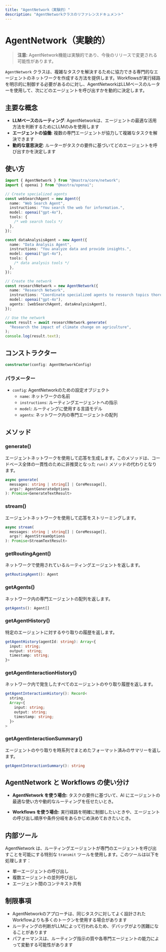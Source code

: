 ```yaml
---
title: "AgentNetwork（実験的）"
description: "AgentNetworkクラスのリファレンスドキュメント"
---
```




# AgentNetwork（実験的）

> **注意:** AgentNetwork機能は実験的であり、今後のリリースで変更される可能性があります。

`AgentNetwork` クラスは、複雑なタスクを解決するために協力できる専門的なエージェントのネットワークを作成する方法を提供します。Workflowsが実行経路を明示的に制御する必要があるのに対し、AgentNetworkはLLMベースのルーターを使用して、次にどのエージェントを呼び出すかを動的に決定します。



## 主要な概念

- **LLMベースのルーティング**: AgentNetworkは、エージェントの最適な活用方法を判断するためにLLMのみを使用します
- **エージェントの協働**: 複数の専門エージェントが協力して複雑なタスクを解決できます
- **動的な意思決定**: ルーターがタスクの要件に基づいてどのエージェントを呼び出すかを決定します



## 使い方

```typescript
import { AgentNetwork } from "@mastra/core/network";
import { openai } from "@mastra/openai";

// Create specialized agents
const webSearchAgent = new Agent({
  name: "Web Search Agent",
  instructions: "You search the web for information.",
  model: openai("gpt-4o"),
  tools: {
    /* web search tools */
  },
});

const dataAnalysisAgent = new Agent({
  name: "Data Analysis Agent",
  instructions: "You analyze data and provide insights.",
  model: openai("gpt-4o"),
  tools: {
    /* data analysis tools */
  },
});

// Create the network
const researchNetwork = new AgentNetwork({
  name: "Research Network",
  instructions: "Coordinate specialized agents to research topics thoroughly.",
  model: openai("gpt-4o"),
  agents: [webSearchAgent, dataAnalysisAgent],
});

// Use the network
const result = await researchNetwork.generate(
  "Research the impact of climate change on agriculture",
);
console.log(result.text);
```



## コンストラクター

```typescript
constructor(config: AgentNetworkConfig)
```

### パラメーター

- `config`: AgentNetworkのための設定オブジェクト
  - `name`: ネットワークの名前
  - `instructions`: ルーティングエージェントへの指示
  - `model`: ルーティングに使用する言語モデル
  - `agents`: ネットワーク内の専門エージェントの配列



## メソッド

### generate()

エージェントネットワークを使用して応答を生成します。このメソッドは、コードベース全体の一貫性のために非推奨となった `run()` メソッドの代わりとなります。

```typescript
async generate(
  messages: string | string[] | CoreMessage[],
  args?: AgentGenerateOptions
): Promise<GenerateTextResult>
```

### stream()

エージェントネットワークを使用して応答をストリーミングします。

```typescript
async stream(
  messages: string | string[] | CoreMessage[],
  args?: AgentStreamOptions
): Promise<StreamTextResult>
```

### getRoutingAgent()

ネットワークで使用されているルーティングエージェントを返します。

```typescript
getRoutingAgent(): Agent
```

### getAgents()

ネットワーク内の専門エージェントの配列を返します。

```typescript
getAgents(): Agent[]
```

### getAgentHistory()

特定のエージェントに対するやり取りの履歴を返します。

```typescript
getAgentHistory(agentId: string): Array<{
  input: string;
  output: string;
  timestamp: string;
}>
```

### getAgentInteractionHistory()

ネットワーク内で発生したすべてのエージェントのやり取り履歴を返します。

```typescript
getAgentInteractionHistory(): Record<
  string,
  Array<{
    input: string;
    output: string;
    timestamp: string;
  }>
>
```

### getAgentInteractionSummary()

エージェントのやり取りを時系列でまとめたフォーマット済みのサマリーを返します。

```typescript
getAgentInteractionSummary(): string
```



## AgentNetwork と Workflows の使い分け

- **AgentNetwork を使う場合:** タスクの要件に基づいて、AI にエージェントの最適な使い方や動的なルーティングを任せたいとき。

- **Workflows を使う場合:** 実行経路を明確に制御したいときや、エージェントの呼び出し順序や条件分岐をあらかじめ決めておきたいとき。



## 内部ツール

AgentNetwork は、ルーティングエージェントが専門のエージェントを呼び出すことを可能にする特別な `transmit` ツールを使用します。このツールは以下を処理します：

- 単一エージェントの呼び出し
- 複数エージェントの並列呼び出し
- エージェント間のコンテキスト共有



## 制限事項

- AgentNetworkのアプローチは、同じタスクに対してよく設計されたWorkflowよりも多くのトークンを使用する場合があります
- ルーティングの判断がLLMによって行われるため、デバッグがより困難になることがあります
- パフォーマンスは、ルーティング指示の質や各専門エージェントの能力によって変動する可能性があります
